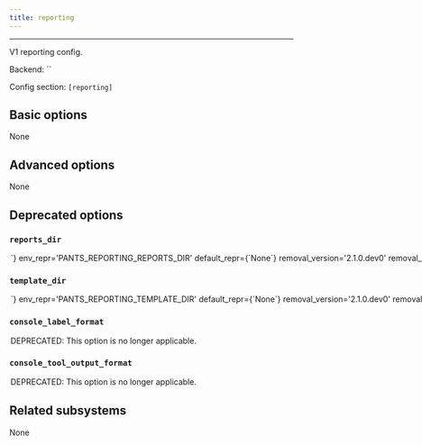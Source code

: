 ```yaml
---
title: reporting
---
```



---

V1 reporting config.

Backend: <span className="color--primary">``</span>

Config section: <span className="color--primary">`[reporting]`</span>

<span className={styles.options}>

## Basic options

None

## Advanced options

None

## Deprecated options

### `reports_dir`

<Option
  cli_repr={`--reporting-reports-dir=<str>`}
  env_repr='PANTS_REPORTING_REPORTS_DIR'
  default_repr={`None`}
  removal_version='2.1.0.dev0'
  removal_hint={'This option is no longer applicable. The `[reporting]` subsystem will be removed.'}
>

DEPRECATED: This option is no longer applicable.

</Option>

### `template_dir`

<Option
  cli_repr={`--reporting-template-dir=<str>`}
  env_repr='PANTS_REPORTING_TEMPLATE_DIR'
  default_repr={`None`}
  removal_version='2.1.0.dev0'
  removal_hint={'This option is no longer applicable. The `[reporting]` subsystem will be removed.'}
>

DEPRECATED: This option is no longer applicable.

</Option>

### `console_label_format`

<Option
  cli_repr={`--reporting-console-label-format="{'key1': val1, 'key2': val2, ...}"`}
  env_repr='PANTS_REPORTING_CONSOLE_LABEL_FORMAT'
  default_repr={`{}`}
  removal_version='2.1.0.dev0'
  removal_hint={'This option is no longer applicable. The `[reporting]` subsystem will be removed.'}
>

DEPRECATED: This option is no longer applicable.

</Option>

### `console_tool_output_format`

<Option
  cli_repr={`--reporting-console-tool-output-format="{'key1': val1, 'key2': val2, ...}"`}
  env_repr='PANTS_REPORTING_CONSOLE_TOOL_OUTPUT_FORMAT'
  default_repr={`{}`}
  removal_version='2.1.0.dev0'
  removal_hint={'This option is no longer applicable. The `[reporting]` subsystem will be removed.'}
>

DEPRECATED: This option is no longer applicable.

</Option>

## Related subsystems

None

</span>
